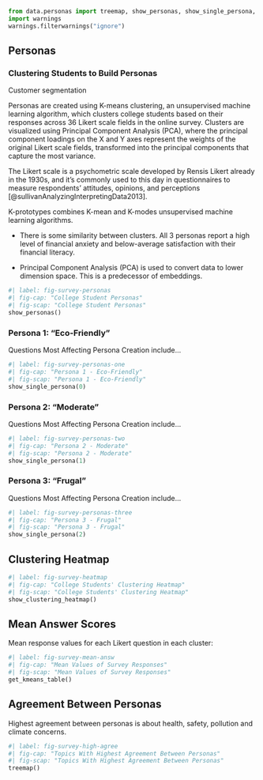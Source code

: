 ```python
from data.personas import treemap, show_personas, show_single_persona, show_clustering_heatmap, get_kmeans_table
import warnings
warnings.filterwarnings("ignore")
```

## Personas

### Clustering Students to Build Personas

Customer segmentation

Personas are created using K-means clustering, an unsupervised machine learning algorithm, which clusters college students based on their responses across 36 Likert scale fields in the online survey. Clusters are visualized using Principal Component Analysis (PCA), where the principal component loadings on the X and Y axes represent the weights of the original Likert scale fields, transformed into the principal components that capture the most variance.

The Likert scale is a psychometric scale developed by Rensis Likert already in the 1930s, and it's commonly used to this day in questionnaires to measure respondents' attitudes, opinions, and perceptions [@sullivanAnalyzingInterpretingData2013].

K-prototypes combines K-mean and K-modes unsupervised machine learning algorithms.

- There is some similarity between clusters. All 3 personas report a high level of financial anxiety and below-average satisfaction with their financial literacy.

- Principal Component Analysis (PCA) is used to convert data to lower dimension space. This is a predecessor of embeddings.

```python
#| label: fig-survey-personas
#| fig-cap: "College Student Personas"
#| fig-scap: "College Student Personas"
show_personas()
```

### Persona 1: "Eco-Friendly"
Questions Most Affecting Persona Creation include...

```python
#| label: fig-survey-personas-one
#| fig-cap: "Persona 1 - Eco-Friendly"
#| fig-scap: "Persona 1 - Eco-Friendly"
show_single_persona(0)
```


### Persona 2: "Moderate"
Questions Most Affecting Persona Creation include...
```python
#| label: fig-survey-personas-two
#| fig-cap: "Persona 2 - Moderate"
#| fig-scap: "Persona 2 - Moderate"
show_single_persona(1)
```


### Persona 3: "Frugal"
Questions Most Affecting Persona Creation include...
```python
#| label: fig-survey-personas-three
#| fig-cap: "Persona 3 - Frugal"
#| fig-scap: "Persona 3 - Frugal"
show_single_persona(2)
```

## Clustering Heatmap

```python
#| label: fig-survey-heatmap
#| fig-cap: "College Students' Clustering Heatmap"
#| fig-scap: "College Students' Clustering Heatmap"
show_clustering_heatmap()
```

## Mean Answer Scores
Mean response values for each Likert question in each cluster:

```python
#| label: fig-survey-mean-answ
#| fig-cap: "Mean Values of Survey Responses"
#| fig-scap: "Mean Values of Survey Responses"
get_kmeans_table()
```

## Agreement Between Personas
Highest agreement between personas is about health, safety, pollution and climate concerns.

```python
#| label: fig-survey-high-agree
#| fig-cap: "Topics With Highest Agreement Between Personas"
#| fig-scap: "Topics With Highest Agreement Between Personas"
treemap()
```




